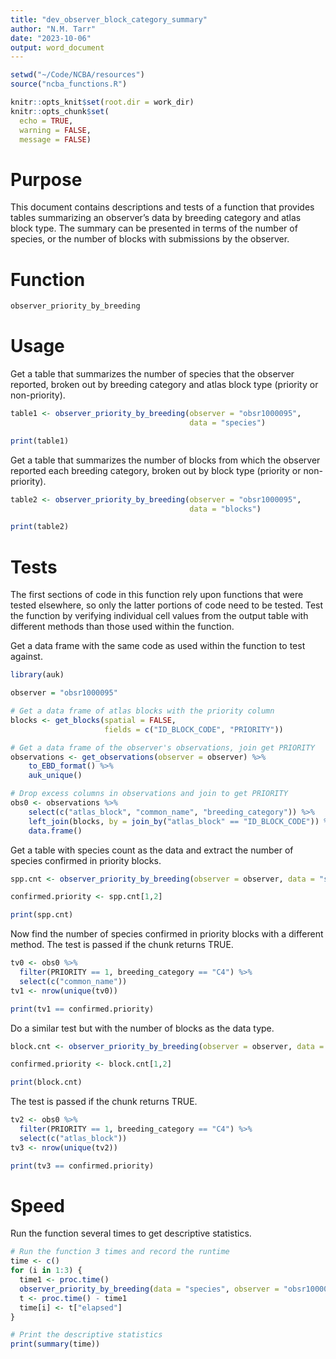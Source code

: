 ```yaml
---
title: "dev_observer_block_category_summary"
author: "N.M. Tarr"
date: "2023-10-06"
output: word_document
---
```


```r
setwd("~/Code/NCBA/resources")
source("ncba_functions.R")

knitr::opts_knit$set(root.dir = work_dir)
knitr::opts_chunk$set(
  echo = TRUE,
  warning = FALSE,
  message = FALSE)
```


# Purpose
This document contains descriptions and tests of a function that provides tables summarizing an observer's data by breeding category and atlas block type.  The summary can be presented in terms of the number of species, or the number of blocks with submissions by the observer.


# Function
```r
observer_priority_by_breeding
```


# Usage
Get a table that summarizes the number of species that the observer reported, broken out by breeding category and atlas block type (priority or non-priority).
```r
table1 <- observer_priority_by_breeding(observer = "obsr1000095", 
                                        data = "species")

print(table1)
```

Get a table that summarizes the number of blocks from which the observer reported each breeding category, broken out by block type (priority or non-priority).
```r
table2 <- observer_priority_by_breeding(observer = "obsr1000095",
                                        data = "blocks")

print(table2)
```


# Tests
The first sections of code in this function rely upon functions that were tested elsewhere, so only the latter portions of code need to be tested.  Test the function by verifying individual cell values from the output table with different methods than those used within the function.

Get a data frame with the same code as used within the function to test against. 
```r
library(auk)

observer = "obsr1000095"

# Get a data frame of atlas blocks with the priority column
blocks <- get_blocks(spatial = FALSE,
                     fields = c("ID_BLOCK_CODE", "PRIORITY"))

# Get a data frame of the observer's observations, join get PRIORITY
observations <- get_observations(observer = observer) %>%
    to_EBD_format() %>%
    auk_unique()

# Drop excess columns in observations and join to get PRIORITY
obs0 <- observations %>%
    select(c("atlas_block", "common_name", "breeding_category")) %>%
    left_join(blocks, by = join_by("atlas_block" == "ID_BLOCK_CODE")) %>%
    data.frame()
```

Get a table with species count as the data and extract the number of species confirmed in priority blocks.
```r
spp.cnt <- observer_priority_by_breeding(observer = observer, data = "species")

confirmed.priority <- spp.cnt[1,2]

print(spp.cnt)
```

Now find the number of species confirmed in priority blocks with a different method.  The test is passed if the chunk returns TRUE.
```r
tv0 <- obs0 %>%
  filter(PRIORITY == 1, breeding_category == "C4") %>%
  select(c("common_name"))
tv1 <- nrow(unique(tv0))

print(tv1 == confirmed.priority)
```

Do a similar test but with the number of blocks as the data type.
```r
block.cnt <- observer_priority_by_breeding(observer = observer, data = "blocks")

confirmed.priority <- block.cnt[1,2]

print(block.cnt)
```

The test is passed if the chunk returns TRUE.
```r
tv2 <- obs0 %>%
  filter(PRIORITY == 1, breeding_category == "C4") %>%
  select(c("atlas_block"))
tv3 <- nrow(unique(tv2))

print(tv3 == confirmed.priority)
```


# Speed
Run the function several times to get descriptive statistics.
```r
# Run the function 3 times and record the runtime
time <- c()
for (i in 1:3) {
  time1 <- proc.time()
  observer_priority_by_breeding(data = "species", observer = "obsr1000095")
  t <- proc.time() - time1
  time[i] <- t["elapsed"]
}

# Print the descriptive statistics
print(summary(time))
```